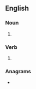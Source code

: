{{also|Sirs|sīrs}}
==English==

===Noun===
{{head|en|noun form}}

# {{plural of|en|sir}}

===Verb===
{{head|en|verb form}}

# {{en-third-person singular of|sir}}

===Anagrams===
* {{anagrams|en|a=irss|ISRs|RSIs|RSSI|SSRI}}